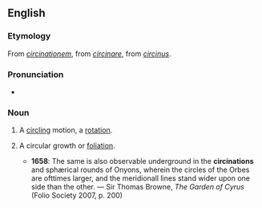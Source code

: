 ==English==

===Etymology===
From {{etyl|la|en}} ''[[circinationem]]'', from ''[[circinare]]'', from ''[[circinus]]''.

===Pronunciation===
* {{IPA|/sɜːsɪˈneɪʃən/}}

===Noun===
{{en-noun}}

# {{context|obsolete|lang=en}} A [[circling]] motion, a [[rotation]].
# {{context|botany|lang=en}} A circular growth or [[foliation]].
#* '''1658''': The same is also observable underground in the '''circinations''' and sphærical rounds of Onyons, wherein the circles of the Orbes are ofttimes larger, and the meridionall lines stand wider upon one side than the other. — Sir Thomas Browne, ''The Garden of Cyrus'' (Folio Society 2007, p. 200)